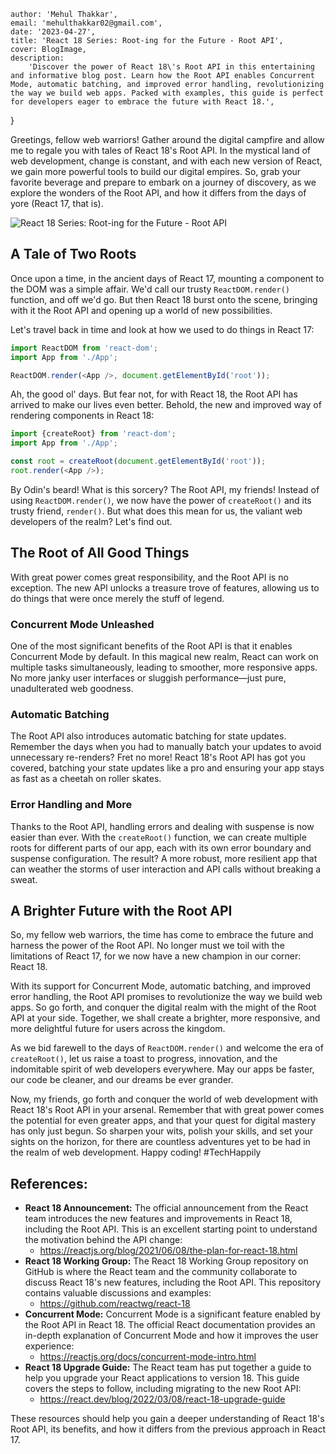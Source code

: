 
	author: 'Mehul Thakkar',
	email: 'mehulthakkar02@gmail.com',
	date: '2023-04-27',
	title: 'React 18 Series: Root-ing for the Future - Root API',
	cover: BlogImage,
	description:
		'Discover the power of React 18\'s Root API in this entertaining and informative blog post. Learn how the Root API enables Concurrent Mode, automatic batching, and improved error handling, revolutionizing the way we build web apps. Packed with examples, this guide is perfect for developers eager to embrace the future with React 18.',
}


Greetings, fellow web warriors! Gather around the digital campfire and allow me to regale you with tales of React 18's Root API. In the mystical land of web development, change is constant, and with each new version of React, we gain more powerful tools to build our digital empires. So, grab your favorite beverage and prepare to embark on a journey of discovery, as we explore the wonders of the Root API, and how it differs from the days of yore (React 17, that is).

<Image src={BlogImage} alt="React 18 Series: Root-ing for the Future - Root API" />

## A Tale of Two Roots

Once upon a time, in the ancient days of React 17, mounting a component to the DOM was a simple affair. We'd call our trusty `ReactDOM.render()` function, and off we'd go. But then React 18 burst onto the scene, bringing with it the Root API and opening up a world of new possibilities.

Let's travel back in time and look at how we used to do things in React 17:

```js
import ReactDOM from 'react-dom';
import App from './App';

ReactDOM.render(<App />, document.getElementById('root'));
```

Ah, the good ol' days. But fear not, for with React 18, the Root API has arrived to make our lives even better. Behold, the new and improved way of rendering components in React 18:

```js
import {createRoot} from 'react-dom';
import App from './App';

const root = createRoot(document.getElementById('root'));
root.render(<App />);
```

By Odin's beard! What is this sorcery? The Root API, my friends! Instead of using `ReactDOM.render()`, we now have the power of `createRoot()` and its trusty friend, `render()`. But what does this mean for us, the valiant web developers of the realm? Let's find out.

## The Root of All Good Things
With great power comes great responsibility, and the Root API is no exception. The new API unlocks a treasure trove of features, allowing us to do things that were once merely the stuff of legend.
### Concurrent Mode Unleashed
One of the most significant benefits of the Root API is that it enables Concurrent Mode by default. In this magical new realm, React can work on multiple tasks simultaneously, leading to smoother, more responsive apps. No more janky user interfaces or sluggish performance—just pure, unadulterated web goodness.
### Automatic Batching
The Root API also introduces automatic batching for state updates. Remember the days when you had to manually batch your updates to avoid unnecessary re-renders? Fret no more! React 18's Root API has got you covered, batching your state updates like a pro and ensuring your app stays as fast as a cheetah on roller skates.
### Error Handling and More
Thanks to the Root API, handling errors and dealing with suspense is now easier than ever. With the `createRoot()` function, we can create multiple roots for different parts of our app, each with its own error boundary and suspense configuration. The result? A more robust, more resilient app that can weather the storms of user interaction and API calls without breaking a sweat.

## A Brighter Future with the Root API
So, my fellow web warriors, the time has come to embrace the future and harness the power of the Root API. No longer must we toil with the limitations of React 17, for we now have a new champion in our corner: React 18.

With its support for Concurrent Mode, automatic batching, and improved error handling, the Root API promises to revolutionize the way we build web apps. So go forth, and conquer the digital realm with the might of the Root API at your side. Together, we shall create a brighter, more responsive, and more delightful future for users across the kingdom.

As we bid farewell to the days of `ReactDOM.render()` and welcome the era of `createRoot()`, let us raise a toast to progress, innovation, and the indomitable spirit of web developers everywhere. May our apps be faster, our code be cleaner, and our dreams be ever grander.

Now, my friends, go forth and conquer the world of web development with React 18's Root API in your arsenal. Remember that with great power comes the potential for even greater apps, and that your quest for digital mastery has only just begun. So sharpen your wits, polish your skills, and set your sights on the horizon, for there are countless adventures yet to be had in the realm of web development. Happy coding! #TechHappily

## References:
- **React 18 Announcement:** The official announcement from the React team introduces the new features and improvements in React 18, including the Root API. This is an excellent starting point to understand the motivation behind the API change:
	- https://reactjs.org/blog/2021/06/08/the-plan-for-react-18.html
- **React 18 Working Group:** The React 18 Working Group repository on GitHub is where the React team and the community collaborate to discuss React 18's new features, including the Root API. This repository contains valuable discussions and examples:
	- https://github.com/reactwg/react-18
- **Concurrent Mode:** Concurrent Mode is a significant feature enabled by the Root API in React 18. The official React documentation provides an in-depth explanation of Concurrent Mode and how it improves the user experience:
	- https://reactjs.org/docs/concurrent-mode-intro.html
- **React 18 Upgrade Guide:** The React team has put together a guide to help you upgrade your React applications to version 18. This guide covers the steps to follow, including migrating to the new Root API:
	- https://react.dev/blog/2022/03/08/react-18-upgrade-guide

These resources should help you gain a deeper understanding of React 18's Root API, its benefits, and how it differs from the previous approach in React 17.

